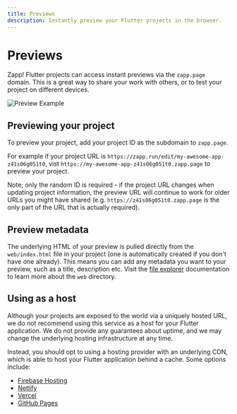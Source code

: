 ```yaml
---
title: Previews
description: Instantly preview your Flutter projects in the browser.
---
```


# Previews

Zapp! Flutter projects can access instant previews via the `zapp.page` domain. This is a great way to share your work with others,
or to test your project on different devices.

![Preview Example](/assets/previews-example.png)

## Previewing your project

To preview your project, add your project ID as the subdomain to `zapp.page`. 

For example if your project URL is `https://zapp.run/edit/my-awesome-app-z41s06g051t0`, vist 
`https://my-awesome-app-z41s06g051t0.zapp.page` to preview your project.

Note; only the random ID is required - if the project URL changes when updating project information,
the preview URL will continue to work for older URLs you might have shared (e.g. `https://z41s06g051t0.zapp.page`
is the only part of the URL that is actually required).

## Preview metadata

The underlying HTML of your preview is pulled directly from the `web/index.html` file in your project (one is automatically
created if you don't have one already). This means you can add any metadata you want to your preview, such as a title, description etc.
Visit the [file explorer](/features/file-explorer) documentation to learn more about the `web` directory.

## Using as a host

Although your projects are exposed to the world via a uniquely hosted URL, we do not recommend using this service as a host for your
Flutter application. We do not provide any guarantees about uptime, and we may change the underlying hosting infrastructure at any time.

Instead, you should opt to using a hosting provider with an underlying CDN, which is able to host your Flutter application behind a cache.
Some options include:

- [Firebase Hosting](https://firebase.google.com/docs/hosting)
- [Netlify](https://www.netlify.com/)
- [Vercel](https://vercel.com/)
- [GitHub Pages](https://pages.github.com/)

